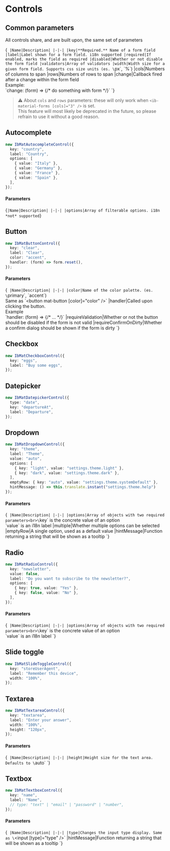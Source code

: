 
<Meta title="Components/Forms/Controls" />

# Controls

## Common parameters

All controls share, and are built upon, the same set of parameters

<Markdown>{`
|Name|Description|
|-|-|
|key|**Required.** Name of a form field
|label|Label shown for a form field. i18n supported
|required|If enabled, marks the field as required
|disabled|Whether or not disable the form field
|validators|Array of validators
|width|Width size for a given form field. Supports css size units (es. \`px\`, \`%\`)
|cols|Numbers of columns to span
|rows|Numbers of rows to span
|change|Callback fired after a change within the form field<br>Example:<br>\`change: (form) => {/* do something with form */}\`
`}</Markdown>

> ⚠️ About `cols` and `rows` parameters: these will only work when `<ib-material-forms [cols]="3" />` is set.  
> This feature will most likely be deprecated in the future, so please refrain to use it without a good reason.

## Autocomplete

```typescript
new IbMatAutocompleteControl({
  key: "country",
  label: "Country",
  options: [
    { value: "Italy" },
    { value: "Germany" },
    { value: "France" },
    { value: "Spain" },
  ],
});
```

#### Parameters

<Markdown>{`
|Name|Description|
|-|-|
|options|Array of filterable options. i18n *not* supported
`}</Markdown>

## Button

```typescript
new IbMatButtonControl({
  key: "clear",
  label: "Clear",
  color: "accent",
  handler: (form) => form.reset(),
});
```
#### Parameters

<Markdown>{`
|Name|Description|
|-|-|
|color|Name of the color palette. (es. \`primary\`, \`accent\`)<br>Same as \`<button mat-button [color]="color" />\`
|handler|Called upon clicking the button.<br>Example<br>\`handler: (form) => {/* ... */}\`
|requireValidation|Whether or not the button should be disabled if the form is not valid
|requireConfirmOnDirty|Whether a confirm dialog should be shown if the form is dirty
`}</Markdown>

## Checkbox

```typescript
new IbMatCheckboxControl({
  key: "eggs",
  label: "Buy some eggs",
});
```

## Datepicker

```typescript
new IbMatDatepickerControl({
  type: "date",
  key: "departureAt",
  label: "Departure",
});
```

## Dropdown

```typescript
new IbMatDropdownControl({
  key: "theme",
  label: "Theme",
  value: "auto",
  options: [
    { key: "light", value: "settings.theme.light" },
    { key: "dark", value: "settings.theme.dark" },
  ],
  emptyRow: { key: "auto", value: "settings.theme.systemDefault" },
  hintMessage: () => this.translate.instant("settings.theme.help")
});
```
#### Parameters

<Markdown>{`
|Name|Description|
|-|-|
|options|Array of objects with two required parameters<br>\`key\` is the concrete value of an option<br>\`value\` is an i18n label
|multiple|Whether multiple options can be selected
|emptyRow|A single option, used as a default value
|hintMessage|Function returning a string that will be shown as a tooltip
`}</Markdown>

## Radio

```typescript
new IbMatRadioControl({
  key: "newsletter",
  value: false,
  label: "Do you want to subscribe to the newsletter?",
  options: [
    { key: true, value: "Yes" },
    { key: false, value: "No" },
  ],
});
```

#### Parameters

<Markdown>{`
|Name|Description|
|-|-|
|options|Array of objects with two required parameters<br>\`key\` is the concrete value of an option<br>\`value\` is an i18n label
`}</Markdown>

## Slide toggle

```typescript
new IbMatSlideToggleControl({
  key: "storeUserAgent",
  label: "Remember this device",
  width: "100%",
});
```

## Textarea

```typescript
new IbMatTextareaControl({
  key: "textarea",
  label: "Enter your answer",
  width: "100%",
  height: "120px",
});
```

#### Parameters

<Markdown>{`
|Name|Description|
|-|-|
|height|Height size for the text area. Defaults to \`auto\`
`}</Markdown>

## Textbox

```typescript
new IbMatTextboxControl({
  key: "name",
  label: "Name",
  // type: "text" | "email" | "password" | "number",
});
```

#### Parameters

<Markdown>{`
|Name|Description|
|-|-|
|type|Changes the input type display. Same as \`<input [type]="type" />\`
|hintMessage|Function returning a string that will be shown as a tooltip
`}</Markdown>
